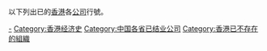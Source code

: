 {{Catnav|頁面分類|各種主題的頁面分類|各種主題的歷史|經濟史|已結業的公司}}
{{Catnav|頁面分類|各種主題的頁面分類|依中国各省来作的分类|中国各地历史|香港歷史}}
{{Catnav|頁面分類|历史|各種主題的歷史|經濟史|已結業的公司}}
{{Catnav|頁面分類|历史|各區域的歷史|亚洲历史|香港歷史}}
{{Catnav|頁面分類|人类社会|经济|經濟史|已結業的公司}}

以下列出已{{link-en|關閉 (商業)|Closure (business)|結束營業}}的[[香港|香港]]各[[公司|公司]]行號。

[[Category:香港公司|-]]
[[Category:香港经济史|Category:香港经济史]]
[[Category:中国各省已结业公司|Category:中国各省已结业公司]]
[[Category:香港已不存在的組織|Category:香港已不存在的組織]]